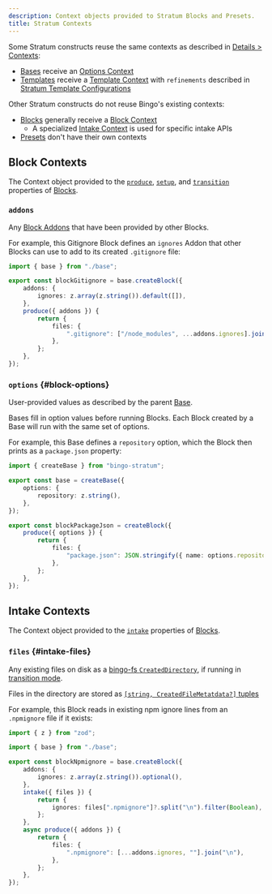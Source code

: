 ```yaml
---
description: Context objects provided to Stratum Blocks and Presets.
title: Stratum Contexts
---
```


Some Stratum constructs reuse the same contexts as described in [Details > Contexts](/build/details/contexts):

- [Bases](/engines/stratum/concepts/bases) receive an [Options Context](/build/details/contexts#options-contexts)
- [Templates](/engines/stratum/concepts/templates) receive a [Template Context](/build/details/contexts#template-contexts) with `refinements` described in [Stratum Template Configurations](/engines/stratum/details/configurations)

Other Stratum constructs do not reuse Bingo's existing contexts:

- [Blocks](/engines/stratum/concepts/blocks) generally receive a [Block Context](#block-contexts)
  - A specialized [Intake Context](#intake-contexts) is used for specific intake APIs
- [Presets](/engines/stratum/concepts/presets) don't have their own contexts

## Block Contexts

The Context object provided to the [`produce`](/engines/stratum/apis/create-base#createblock-produce), [`setup`](/engines/stratum/apis/create-base#createblock-setup), and [`transition`](/engines/stratum/apis/create-base#createblock-transition) properties of [Blocks](/engines/stratum/concepts/blocks).

### `addons`

Any [Block Addons](/engines/stratum/concepts/blocks#addons) that have been provided by other Blocks.

For example, this Gitignore Block defines an `ignores` Addon that other Blocks can use to add to its created `.gitignore` file:

```ts
import { base } from "./base";

export const blockGitignore = base.createBlock({
	addons: {
		ignores: z.array(z.string()).default([]),
	},
	produce({ addons }) {
		return {
			files: {
				".gitignore": ["/node_modules", ...addons.ignores].join("\n"),
			},
		};
	},
});
```

### `options` {#block-options}

User-provided values as described by the parent [Base](/engines/stratum/concepts/bases).

Bases fill in option values before running Blocks.
Each Block created by a Base will run with the same set of options.

For example, this Base defines a `repository` option, which the Block then prints as a `package.json` property:

```ts
import { createBase } from "bingo-stratum";

export const base = createBase({
	options: {
		repository: z.string(),
	},
});

export const blockPackageJson = createBlock({
	produce({ options }) {
		return {
			files: {
				"package.json": JSON.stringify({ name: options.repository }),
			},
		};
	},
});
```

## Intake Contexts

The Context object provided to the [`intake`](/engines/stratum/apis/create-base#createblock-intake) properties of [Blocks](/engines/stratum/concepts/blocks).

### `files` {#intake-files}

Any existing files on disk as a [bingo-fs `CreatedDirectory`](/build/packages/bingo-fs#directories), if running in [transition mode](/execution#transition-mode).

Files in the directory are stored as [`[string, CreatedFileMetatdata?]` tuples](/build/packages/bingo-fs#files)

For example, this Block reads in existing npm ignore lines from an `.npmignore` file if it exists:

```ts
import { z } from "zod";

import { base } from "./base";

export const blockNpmignore = base.createBlock({
	addons: {
		ignores: z.array(z.string()).optional(),
	},
	intake({ files }) {
		return {
			ignores: files[".npmignore"]?.split("\n").filter(Boolean),
		};
	},
	async produce({ addons }) {
		return {
			files: {
				".npmignore": [...addons.ignores, ""].join("\n"),
			},
		};
	},
});
```
